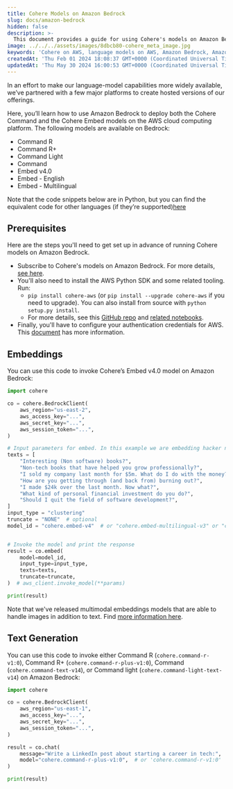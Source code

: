 ```yaml
---
title: Cohere Models on Amazon Bedrock
slug: docs/amazon-bedrock
hidden: false
description: >-
  This document provides a guide for using Cohere's models on Amazon Bedrock.
image: ../../../assets/images/8dbcb80-cohere_meta_image.jpg
keywords: 'Cohere on AWS, language models on AWS, Amazon Bedrock, Amazon SageMaker'
createdAt: 'Thu Feb 01 2024 18:08:37 GMT+0000 (Coordinated Universal Time)'
updatedAt: 'Thu May 30 2024 16:00:53 GMT+0000 (Coordinated Universal Time)'
---
```


In an effort to make our language-model capabilities more widely available, we’ve partnered with a few major platforms to create hosted versions of our offerings.

Here, you’ll learn how to use Amazon Bedrock to deploy both the Cohere Command and the Cohere Embed models on the AWS cloud computing platform. The following models are available on Bedrock:

- Command R
- Command R+
- Command Light
- Command
- Embed v4.0
- Embed - English
- Embed - Multilingual

Note that the code snippets below are in Python, but you can find the equivalent code for other languages (if they’re supported)[here](https://docs.cohere.com/docs/cohere-works-everywhere)

## Prerequisites

Here are the steps you'll need to get set up in advance of running Cohere models on Amazon Bedrock.

- Subscribe to Cohere's models on Amazon Bedrock. For more details, [see here](https://docs.aws.amazon.com/bedrock/latest/userguide/model-access.html).
- You'll also need to install the AWS Python SDK and some related tooling. Run:
  - `pip install cohere-aws` (or `pip install --upgrade cohere-aws` if you need to upgrade). You can also install from source with `python setup.py install`. 
  - For more details, see this [GitHub repo](https://github.com/cohere-ai/cohere-aws/) and [related notebooks](https://github.com/cohere-ai/cohere-aws/tree/main/notebooks/bedrock).
- Finally, you'll have to configure your authentication credentials for AWS. This [document](https://boto3.amazonaws.com/v1/documentation/api/latest/guide/quickstart.html#configuration) has more information.

## Embeddings

You can use this code to invoke Cohere’s Embed v4.0 model on Amazon Bedrock:

```python PYTHON
import cohere

co = cohere.BedrockClient(
    aws_region="us-east-2",
    aws_access_key="...",
    aws_secret_key="...",
    aws_session_token="...",
)

# Input parameters for embed. In this example we are embedding hacker news post titles.
texts = [
    "Interesting (Non software) books?",
    "Non-tech books that have helped you grow professionally?",
    "I sold my company last month for $5m. What do I do with the money?",
    "How are you getting through (and back from) burning out?",
    "I made $24k over the last month. Now what?",
    "What kind of personal financial investment do you do?",
    "Should I quit the field of software development?",
]
input_type = "clustering"
truncate = "NONE"  # optional
model_id = "cohere.embed-v4"  # or "cohere.embed-multilingual-v3" or "cohere.embed-english-v3"


# Invoke the model and print the response
result = co.embed(
    model=model_id,
    input_type=input_type,
    texts=texts,
    truncate=truncate,
)  # aws_client.invoke_model(**params)

print(result)
```

Note that we've released multimodal embeddings models that are able to handle images in addition to text. Find [more information here](https://docs.cohere.com/docs/multimodal-embeddings).

## Text Generation

You can use this code to invoke either Command R (`cohere.command-r-v1:0`), Command R+ (`cohere.command-r-plus-v1:0`), Command (`cohere.command-text-v14`), or Command light (`cohere.command-light-text-v14`) on Amazon Bedrock:

```python PYTHON
import cohere

co = cohere.BedrockClient(
    aws_region="us-east-1",
    aws_access_key="...",
    aws_secret_key="...",
    aws_session_token="...",
)

result = co.chat(
    message="Write a LinkedIn post about starting a career in tech:",
    model="cohere.command-r-plus-v1:0",  # or 'cohere.command-r-v1:0'
)

print(result)
```
